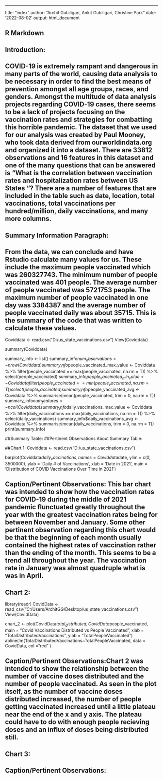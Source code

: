 ---
title: "index"
author: "Archit Gubiligari, Ankit Gubiligari, Christine Park"
date: '2022-08-02'
output: html_document

## R Markdown
## Introduction:
## COVID-19 is extremely rampant and dangerous in many parts of the world, causing data analysis to be necessary in order to find the best means of prevention amongst all age groups, races, and genders. Amongst the multitude of data analysis projects regarding COVID-19 cases, there seems to be a lack of projects focusing on the vaccination rates and strategies for combatting this horrible pandemic. The dataset that we used for our analysis was created by Paul Mooney, who took data derived from ourworldindata.org and organized it into a dataset. There are 33812 observations and 16 features in this dataset and one of the many questions that can be answered is “What is the correlation between vaccination rates and hospitalization rates between US States “? There are a number of features that are included in the table such as date, location, total vaccinations, total vaccinations per hundred/million, daily vaccinations, and many more columns.


## Summary Information Paragraph:
## From the data, we can conclude and have Rstudio calculate many values for us. These include the maximum people vaccinated which was 260327743. The minimum number of people vaccinated was 401 people. The average number of people vaccinated was 5721753 people. The maximum number of people vaccinated in one day was 3384387 and the average number of people vaccinated daily was about 35715. This is the summary of the code that was written to calculate these values.

Coviddata <- read.csv("D:/us_state_vaccinations.csv")
View(Coviddata)

summary(Coviddata)

summary_info <- list()
summary_info$num_observations <- nrow(Coviddata)
summary_info$people_vaccinated_max_value <- Coviddata %>%
  filter(people_vaccinated == max(people_vaccinated, na.rm = T)) %>%
  select(people_vaccinated)
summary_info$people_vaccinated_min_value <- Coviddata %>%
  filter(people_vaccinated == min(people_vaccinated, na.rm = T)) %>%
  select(people_vaccinated)
summary_info$people_vaccinated_avg <- Coviddata %>%
  summarise(mean(people_vaccinated, trim = 0, na.rm = T))
summary_info$num_features <-ncol(Coviddata)
summary_info$daily_vaccinations_max_value <- Coviddata %>%
  filter(daily_vaccinations == max(daily_vaccinations, na.rm = T)) %>%
  select(daily_vaccinations)
summary_info$daily_vaccinations_avg <- Coviddata %>%
  summarise(mean(daily_vaccinations, trim = 0, na.rm = T))
print(summary_info)

##Summary Table:
##Pertinent Observations About Summary Table:
  
##Chart 1:
Coviddata <- read.csv("D:/us_state_vaccinations.csv")

barplot(Coviddata$daily_vaccinations, names = Coviddata$date, ylim = c(0, 3500000), ylab = 'Daily # of Vaccinations', xlab = 'Date in 2021', main = 'Distribution of COVID Vaccinations Over Time in 2021')

## Caption/Pertinent Observations: This bar chart was intended to show how the vaccination rates for COVID-19 during the middle of 2021 pandemic flunctuated greatly throughout the year with the greatest vaccination rates being for between November and January. Some other pertinent observation regarding this chart would be that the beginning of each month usually contained the highest rates of vaccination rather than the ending of the month. This seems to be a trend all throughout the year. The vaccination rate in January was almost quadruple what is was in April.

## Chart 2:
library(readr)
CovidData <- read_csv("C:/Users/ArchitGG/Desktop/us_state_vaccinations.csv")
View(CovidData)

chart_2 <- plot(CovidData$total_distributed, CovidData$people_vaccinated, main = "Covid Vaccinations Distributed vs People Vaccinated",
     xlab = "TotalDistributedVaccinations", ylab = "TotalPeopleVaccinated")
abline(lm(TotalDistributedVaccinations~TotalPeopleVaccinated, data = CovidData, col ="red" )
  
## Caption/Pertinent Observations:Chart 2 was intended to show the relationship between the number of vaccine doses distributed and the number of people vaccinated. As seen in the plot itself, as the number of vaccine doses distributed increased, the number of people getting vaccinated increased until a little plateau near the end of the x and y axis. The plateau could have to do with enough people recieving doses and an influx of doses being distributed still.
 
## Chart 3:
  
## Caption/Pertinent Observations:
  
 